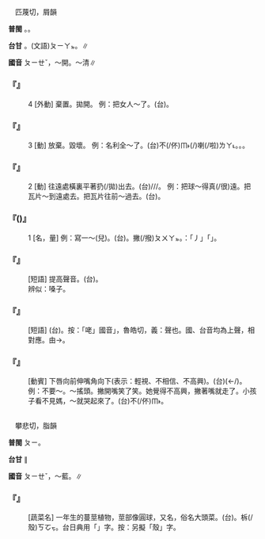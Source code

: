 
=={{ruby|撇|ㄆㄧㄝˇ}}==

　匹蔑切，屑韻

'''普閩''' {{ruby|(文)|ㄆㄧㄚㆵ}}。{{ruby|(白)|ㄆㄨㄚㆵ}}。

'''台甘''' {{ruby|(文)|ㄅㄧㄚㆵ}}。(文語)<rt>ㄆㄧㄚㆵ</rt>。{{ruby|(語)|ㄅㄧㆷ}}{{ruby|。|ㄆㄨㄚㆵ}}∥

'''國音''' <rt>ㄆㄧㄝˇ</rt>{{ruby|。|ㄆㄧㄝ}}，～開。～清∥

    

==='''『{{ruby|撇|ㄆㄧㄝˇ}}』'''===
:4  [外動] 棄置。拋開。 例：把女人～了。(台){{ruby|放|ㄅㄤ˪}}{{ruby|<mark>&#xffa58;</mark>|ㄙㄚㆶ}}{{ruby|查|ㄗㄚ}}{{ruby|某|ㆠㆦˋ}}{{ruby|人|ㄌㄤˊ}}。
    

==='''『{{ruby|撇|ㄆㄧㄝˇ}}』'''===
:3  [動] 放棄。毀壞。 例：名利全～了。(台){{ruby|名|ㄇㄧㄚˊ}}{{ruby|利|ㄌㄧ˫}}{{ruby|攏|ㄌㆲˋ}}{{ruby|放|ㄏㆲ˪}}{{ruby|棄|ㄎㄧ˪}}不(/伓)<rt>ㆬ˫</rt>{{ruby|值|ㄉㄚㆵ ͘}}(/{{ruby|挃|ㄉㄧㆷ ͘}})喇(/啦)<rt>ㄌㄚ˪</rt>。{{ruby|<mark>&#xffaf0;</mark>|ㄏㆪ˪}}{{ruby|<mark>&#xffa58;</mark>|ㄙㄚㆶ}}{{ruby|去|ㄎㄧ˪}}。{{ruby|毀|ㄏㄨㄧˋ}}{{ruby|了|ㄌㄧㄠˋ}}{{ruby|→|ㄌㄧㄠ˫}}{{ruby|了|ㄌㄧㄠˋ}}。
    

==='''『{{ruby|撇|ㄆㄧㄝˇ}}』'''===
:2  [動] 往遠處橫裏平著扔(/拋)出去。(台){{ruby|<mark>&#xf91e0;</mark>|ㄏㄧㄚㆵ}}/{{ruby|<mark>&#xf91dd;</mark>|ㄎㄧㄢ}}/{{ruby|掞|ㄉㄢ˪}}/{{ruby|抌|ㄉㄧㆬ˪}}。 例：把球～得真(/很)遠。把瓦片～到遠處去。把瓦片往前～過去。(台){{ruby|將|ㄐㄧㆲ}}{{ruby|球|ㄍㄧㄨˊ}}{{ruby|撇|ㄆㄧㄚㆵ}}{{ruby|去|ㄎㄧ˪}}{{ruby|真|ㄐㄧㄣ}}{{ruby|遠|ㄏㆭ˫}}。
    

==='''『{{ruby|撇|ㄆㄧㄝˇ}}({{ruby|兒|ㄦ}})』'''===
:1  [名，量] 例：寫一～(兒)。(台){{ruby|寫|ㄒㄧㄚˋ}}{{ruby|一|ㄐㄧㆵ ͘}}{{ruby|撇|ㄆㄧㄚㆵ}}。撇(/撥)<rt>ㄆㄨㄚㆵ</rt>{{ruby|一|ㄐㄧㆵ ͘}}{{ruby|撇|ㄆㄧㄚㆵ}}。{{ruby|註|ㄗㄨ˪}}：{{ruby|寫|ㄒㄧㄚˋ}}{{ruby|字|ㆢㄧ˫}}{{ruby|/|ㄌㄧ˫}}{{ruby|向|ㄏㄧㆲ˪}}{{ruby|左|ㄗㄜˋ}}{{ruby|邊|ㄅㄧㄢ}}{{ruby|斜|ㄒㄧㄚˊ}}{{ruby|落|ㄌㄜㆷ ͘}}{{ruby|成|ㄒㄧㄥˊ}}「丿」{{ruby|形|ㄏㄧㄥˊ}}{{ruby|丌|ㆤ}}{{ruby|一|ㄐㄧㆵ ͘}}{{ruby|筆|ㄅㄧㆵ}}{{ruby|叫|ㄍㄧㄜ˪}}{{ruby|做|ㄗㄨㆤ˪}}{{ruby|/|ㄗㄜ˪}}「{{ruby|撇|ㄆㄧㄚㆵ}}」。
    

==='''『{{ruby|撇|ㄆㄧㄝˇ}}{{ruby|嗓|ㄙㄤˇ}}{{ruby|子|·ㄗˇ}}』'''===
: [短語] 提高聲音。(台){{ruby|出|ㄘㄨㆵ}}{{ruby|大|ㄉㄨㄚ˫}}{{ruby|聲|ㄒㄧㆩ}}。
:辨似：{{ruby|紕|ㄆㄧ}}嗓子。
:
    

==='''『{{ruby|撇|ㄆㄧㄝˇ}}{{ruby|京|ㄐㄧㄥ}}{{ruby|腔|ㄑㄧㄤ}}』'''===
: [短語] (台){{ruby|咾|ㄌㄠˋ}}{{ruby|北|ㄅㄚㆶ}}{{ruby|京|ㄍㄧㆩ}}{{ruby|話|ㄨㆤ˫}}。按：「咾」國音{{ruby|「|ㄌㄠˇ}}」，魯皓切，義：聲也。國、台音均為上聲，相對應。由{{ruby|(文)|ㄌㄜˋ}}→{{ruby|(語)|ㄌㄠˋ}}。
    

==='''『{{ruby|撇|ㄆㄧㄝˇ}}{{ruby|嘴|ㄗㄨㄟˇ}}』'''===
: [動賓] 下唇向前伸嘴角向下(表示：輕視、不相信、不高興)。(台){{ruby|匿|ㆠㄧㆷ}}(←{{ruby|撇|ㄅㄧㆷ}}/{{ruby|閉|ㄅㄧ˪}}){{ruby|嘴|ㄘㄨㄧ˪}}。 例：不要～。～搖頭。撇開嘴笑了笑。她覺得不高興，撇著嘴就走了。小孩子看不見媽，～就哭起來了。(台)不(/伓)<rt>ㆬ˫</rt>{{ruby|通|ㄊㄤ}}{{ruby|撇|ㄅㄧㆷ}}{{ruby|嘴|ㄘㄨㄧ˪}}。
    

=={{ruby|苤|ㄆㄧㄝˇ}}==

　攀悲切，脂韻

'''普閩''' <rt>ㄆㄧ</rt>。

'''台甘''' {{ruby|(文)|ㄆㄧ}}∥

'''國音''' <rt>ㄆㄧㄝˇ</rt>，～藍。{{ruby|(文)|ㄆㄧˇ}}∥

    

==='''『{{ruby|苤|ㄆㄧㄝˇ}}{{ruby|藍|ㄌㄢˊ}}{{ruby|→|ㄌㄚ}}』'''===
: [蔬菜名] 一年生的蔓莖植物，莖部像圓球，又名{{ruby|蕪|ㄨˊ}}{{ruby|菁|ㄐㄧㄥ}}，俗名大頭菜。(台){{ruby|圓|ㆪˊ}}{{ruby|菜|ㄘㄞ˪}}{{ruby|頭|ㄊㄠˊ}}。{{ruby|菜|ㄘㄞˋ}}柝(/殼)<rt>ㄎㆦㆶ</rt>。台日典用「{{ruby|柝|ㄎㆦㆶ}}」字。按：另擬「殼」字。
:
    
